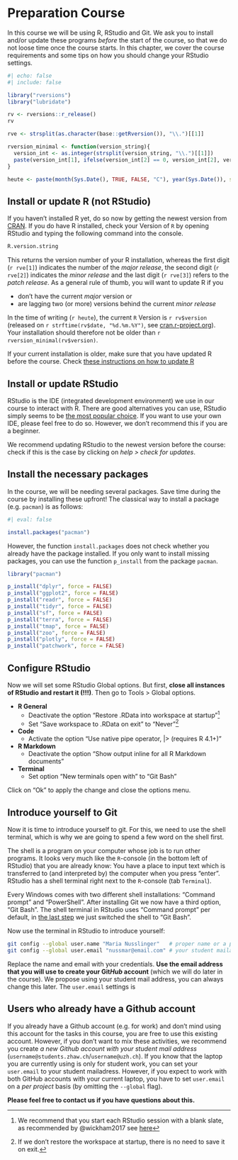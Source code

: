 # Preparation Course {#w0-preparation}

In this course we will be using R, RStudio and Git. We ask you to install and/or update these programs *before* the start of the course, so that we do not loose time once the course starts. In this chapter, we cover the course requirements and some tips on how you should change your RStudio settings. 

```r
#| echo: false
#| include: false

library("rversions")
library("lubridate")

rv <- rversions::r_release()
rv

rve <- strsplit(as.character(base::getRversion()), "\\.")[[1]]

rversion_minimal <- function(version_string){
  version_int <- as.integer(strsplit(version_string, "\\.")[[1]])
  paste(version_int[1], ifelse(version_int[2] == 0, version_int[2], version_int[2]-1), 0,sep = ".")
}

heute <- paste(month(Sys.Date(), TRUE, FALSE, "C"), year(Sys.Date()), sep = ", ")
```

## Install or update R (not RStudio)

If you haven't installed R yet, do so now by getting the newest version from [CRAN](https://cran.r-project.org/). If you do have R installed, check your Version of `R` by opening RStudio and typing the following command into the console. 

```r
R.version.string
```

This returns the version number of your R installation, whereas the first digit (``r rve[1]``) indicates the number of the *major release*, the second digit  (``r rve[2]``) indicates the *minor release* and the last digit (``r rve[3]``) refers to the *patch release*. As a general rule of thumb, you will want to update R if you

- don't have the current *major* version or
- are lagging two (or more) versions behind the current *minor release*

In the time of writing (`r heute`), the current `R` Version is `r rv$version` (released on `r strftime(rv$date, "%d.%m.%Y")`, see [cran.r-project.org](https://cran.r-project.org/)). Your installation should therefore not be older than `r rversion_minimal(rv$version)`.

If your current installation is older, make sure that you have updated R before the course. Check [these instructions on how to update R](https://www.linkedin.com/pulse/3-methods-update-r-rstudio-windows-mac-woratana-ngarmtrakulchol/)

## Install or update RStudio

RStudio is the IDE (integrated development environment) we use in our course to interact with R. There are good alternatives you can use, RStudio simply seems to be [the most popular choice](https://twitter.com/mdancho84/status/1502237075550392323). If you want to use your own IDE, please feel free to do so. However, we don't recommend this if you are a beginner.

We recommend updating RStudio to the newest version before the course: check if this is the case by clicking on *help > check for updates*. 

## Install the necessary packages

In the course, we will be needing several packages. Save time during the course by installing these upfront! The classical way to install a package (e.g. `pacman`) is as follows:

```r
#| eval: false 

install.packages("pacman")
```

However, the function `install.packages` does not check whether you already have the package installed. If you only want to install missing packages, you can use the function `p_install` from the package `pacman`.

```r

library("pacman")

p_install("dplyr", force = FALSE)
p_install("ggplot2", force = FALSE)
p_install("readr", force = FALSE)
p_install("tidyr", force = FALSE)
p_install("sf", force = FALSE)
p_install("terra", force = FALSE)
p_install("tmap", force = FALSE)
p_install("zoo", force = FALSE)
p_install("plotly", force = FALSE)
p_install("patchwork", force = FALSE)
```


## Configure RStudio{#configure-rstudio}

Now we will set some RStudio Global options. But first, **close all instances of RStudio and restart it (!!!)**. Then go to Tools > Global options. 

- **R General**
  - Deactivate the option "Restore .RData into workspace at startup"[^restore]
  - Set "Save workspace to .RData on exit " to "Never"[^saveworkspace]
- **Code**
  - Activate the option "Use native pipe operator, |> (requires R 4.1+)"
- **R Markdown**
  - Deactivate the option "Show output inline for all R Markdown documents"
<!-- - **Git / SVN**
  - Activate the option "Enable version control interface for RStudio projects"
  - If the Field "Git executable:" shows `(Not Found)`, browse to your git installation (previous step). This path should look something like this:
    - Windows: `C:/Program Files/Git/bin/git.exe` (**not** `C:/Program Files/Git/cmd/git.exe` or `some-path/git-bash.exe`)
    - Linux / macOS: `/usr/bin/git` -->
- **Terminal**
  - Set option "New terminals open with" to "Git Bash" 
  
Click on "Ok" to apply the change and close the options menu.

[^restore]: We recommend that you start each RStudio session with a blank slate, as recommended by @wickham2017 see [here](https://r4ds.had.co.nz/workflow-projects.html)
[^saveworkspace]: If we don't restore the workspace at startup, there is no need to save it on exit.

## Introduce yourself to Git{#introduce-yourself-git}

Now it is time to introduce yourself to git. For this, we need to use the shell terminal, which is why we are going to spend a few word on the shell first. 

The shell is a program on your computer whose job is to run other programs. It looks very much like the `R`-console (in the bottom left of RStudio) that you are already know: You have a place to input text which is transferred to (and interpreted by) the computer when you press "enter". RStudio has a shell terminal right next to the `R`-console (tab `Terminal`).

Every Windows comes with two different shell installations: "Command prompt" and "PowerShell". After installing Git we now have a third option, "Git Bash". The shell terminal in RStudio uses "Command prompt" per default, in [the last step](#configure-rstudio) we just switched the shell to "Git Bash".

Now use the terminal in RStudio to introduce yourself:

```{#lst-git-settings .bash lst-cap="Setting your git user.name and user.email"}
git config --global user.name "Maria Nusslinger"   # proper name or a pseudonym
git config --global user.email "nussmar@email.com" # your student mailadress 
```

Replace the name and email with your credentials. **Use the email address that you will use to create your Git*Hub* account** (which we will do later in the course). We propose using your student mail address, you can always change this later. The `user.email` settings is

:::{.callout-note}
## Users who already have a Github account

If you already have a Github account (e.g. for work) and don't mind using this account for the tasks in this course, you are free to use this existing account. However, if you don't want to mix these activities, we recommend you create *a new Github account with your student mail address* (`username@students.zhaw.ch`/`username@uzh.ch`). If you know that the laptop you are currently using is only for student work, you can set your `user.email` to your student mailadress. However, if you expect to work with both GitHub accounts with your current laptop, you have to set `user.email` on a *per project* basis (by omitting the `--global` flag).

**Please feel free to contact us if you have questions about this.**

:::
